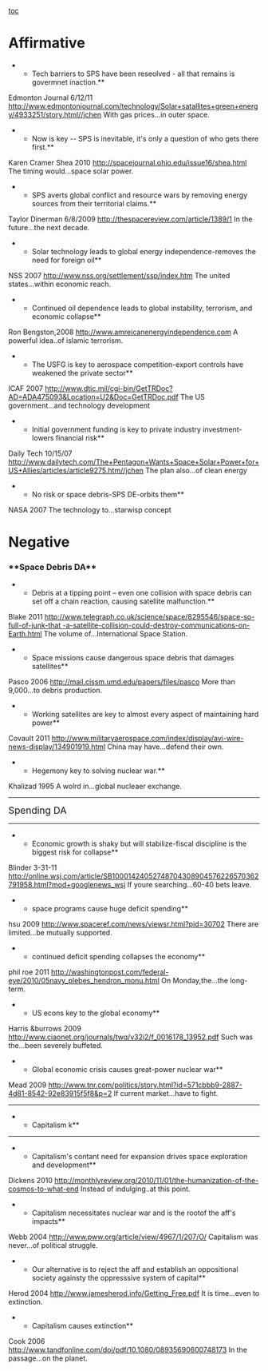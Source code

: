 [[toc]]
=Affirmative= 
**Tech barriers to SPS have been reseolved - all that remains is govermnet inaction.**
Edmonton Journal 6/12/11
[[http://www.edmontonjournal.com/technology/Solar+satallites+green+energy/4933251/story.html//jchen]]
With gas prices...in outer space.

**Now is key -- SPS is inevitable, it's only a question of who gets there first.**
Karen Cramer Shea 2010
[[http://spacejournal.ohio.edu/issue16/shea.html]]
The timing would...space solar power.

**SPS averts global conflict and resource wars by removing energy sources from their territorial claims.**
Taylor Dinerman 6/8/2009
[[http://thespacereview.com/article/1389/1]]
In the future...the next decade.

**Solar technology leads to global energy independence-removes the need for foreign oil**
NSS 2007
[[http://www.nss.org/settlement/ssp/index.htm]]
The united states...within economic reach.

**Continued oil dependence leads to global instability, terrorism, and economic collapse**
Ron Bengston,2008
[[http://www.amreicanenergyindependence.com/|http://www.amreicanenergyindependence.com]]
A powerful idea..of islamic terrorism.

**The USFG is key to aerospace competition-export controls have weakened the private sector**
ICAF 2007
[[http://www.dtic.mil/cgi-bin/GetTRDoc?AD=ADA475093&Location=U2&Doc=GetTRDoc.pdf]]
The US government...and technology development

**Initial government funding is key to private industry investment-lowers financial risk**
Daily Tech 10/15/07
[[http://www.dailytech.com/The+Pentagon+Wants+Space+Solar+Power+for+US+Allies/articles/article9275.htm//jchen]]
The plan also...of clean energy

**No risk or space debris-SPS DE-orbits them**
NASA 2007
The technology to...starwisp concept

=Negative= 
===**Space Debris DA**=== 
**Debris at a tipping point – even one collision with space debris can set off a chain reaction, causing satellite malfunction.**
Blake 2011
[[http://www.telegraph.co.uk/science/space/8295546/space-so-full-of-junk-that%20-a-satellite-collision-could-destroy-communications-on-Earth.html|http://www.telegraph.co.uk/science/space/8295546/space-so-full-of-junk-that -a-satellite-collision-could-destroy-communications-on-Earth.html]]
The volume of...International Space Station.

**Space missions cause dangerous space debris that damages satellites**
Pasco 2006
[[http://mail.cissm.umd.edu/papers/files/pasco]]
More than 9,000...to debris production.

**Working satellites are key to almost every aspect of maintaining hard power**
Covault 2011
[[http://www.militaryaerospace.com/index/display/avi-wire-news-display/134901919.html]]
China may have...defend their own.

**Hegemony key to solving nuclear war.**
Khalizad 1995
A wolrd in...global nucleaer exchange.
----
<span style="font-size: 19px;">Spending DA</span>
----
**Economic growth is shaky but will stabilize-fiscal discipline is the biggest risk for collapse**
Blinder 3-31-11
[[http://online.wsj.com/article/SB10001424052748704308904576226570362791958.html?mod+googlenews_wsj]]
If youre searching…60-40 bets leave.

**space programs cause huge deficit spending**
hsu 2009
[[http://www.spaceref.com/news/viewsr.html?pid=30702]]
There are limited…be mutually supported.

**continued deficit spending collapses the economy**
phil roe 2011
[[http://washingtonpost.com/federal-eye/2010/05navy_plebes_hendron_monu.html]]
On Monday,the…the long-term.

**US econs key to the global economy**
Harris &burrows 2009
[[http://www.ciaonet.org/journals/twq/v32i2/f_0016178_13952.pdf]]
Such was the…been severely buffeted.

**Global economic crisis causes great-power nuclear war**
Mead 2009
[[http://www.tnr.com/politics/story.html?id=571cbbb9-2887-4d81-8542-92e83915f5f8&p=2]]
If current market…have to fight.
----
**Capitalism k**
----
**Capitalism's contant need for expansion drives space exploration and development**
Dickens 2010
[[http://monthlyreview.org/2010/11/01/the-humanization-of-the-cosmos-to-what-end]]
Instead of indulging..at this point.

**Capitalism necessitates nuclear war and is the rootof the aff's impacts**
Webb 2004
[[http://www.pww.org/article/view/4967/1/207/O/]]
Capitalism was never...of political struggle.

**Our alternative is to reject the aff and establish an oppositional society againsty the oppresssive system of capital**
Herod 2004
[[http://www.jamesherod.info/Getting_Free.pdf]]
It is time...even to extinction.

**Capitalism causes extinction**
Cook 2006
[[http://www.tandfonline.com/doi/pdf/10.1080/08935690600748173]]
In the passage...on the planet.